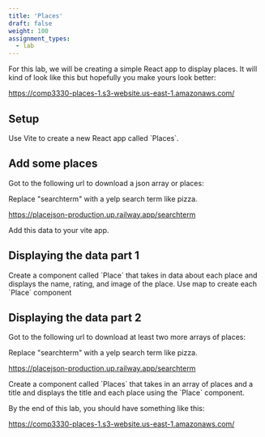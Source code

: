 ```yaml
---
title: 'Places'
draft: false
weight: 100
assignment_types: 
  - lab
---
```


For this lab, we will be creating a simple React app to display places. It will kind of look like this but hopefully you make yours look better:


https://comp3330-places-1.s3-website.us-east-1.amazonaws.com/



## Setup

<Instruction>
Use Vite to create a new React app called `Places`.
</Instruction>

## Add some places

<Instruction>
Got to the following url to download a json array or places:
</Instruction>

Replace "searchterm" with a yelp search term like pizza. 

https://placejson-production.up.railway.app/searchterm

<Instruction>
Add this data to your vite app.
</Instruction>

## Displaying the data part 1

<Instruction>
Create a component called `Place` that takes in data about each place and displays the name, rating, and image of the place.
</Instruction>

<Instruction>
Use map to create each `Place` component
</Instruction>

## Displaying the data part 2


<Instruction>
Got to the following url to download at least two more arrays of places:
</Instruction>

Replace "searchterm" with a yelp search term like pizza. 

https://placejson-production.up.railway.app/searchterm

<Instruction>
Create a component called `Places` that takes in an array of places and a title and displays the title and each place using the `Place` component.
</Instruction>


By the end of this lab, you should have something like this:

https://comp3330-places-1.s3-website.us-east-1.amazonaws.com/